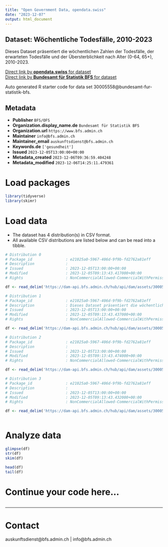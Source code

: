 ```yaml
---
title: "Open Government Data, opendata.swiss"
date: "2023-12-07"
output: html_document
---
```


## Dataset: Wöchentliche Todesfälle, 2010-2023

Dieses Dataset präsentiert die wöchentlichen Zahlen der Todesfälle, der erwarteten Todesfälle und der Übersterblichkeit nach Alter (0-64, 65+), 2010-2023.

[Direct link by **opendata.swiss** for dataset](https://opendata.swiss/de/dataset/wochentliche-todesfalle-2010-2023)<br>
[Direct link by **Bundesamt für Statistik BFS** for dataset](https://www.bfs.admin.ch/asset/de/ts-d-14.03.04.03-wr)

Auto generated R starter code for data set 30005558@bundesamt-fur-statistik-bfs.

## Metadata

- **Publisher** `BFS/OFS`
- **Organization.display_name.de** `Bundesamt für Statistik BFS`
- **Organization.url** `https://www.bfs.admin.ch`
- **Maintainer** `info@bfs.admin.ch`
- **Maintainer_email** `auskunftsdienst@bfs.admin.ch`
- **Keywords.de** `['gesundheit']`
- **Issued** `2023-12-05T13:00:00+00:00`
- **Metadata_created** `2023-12-06T09:36:59.404248`
- **Metadata_modified** `2023-12-06T14:25:11.479361`


# Load packages

```r

library(tidyverse)
library(skimr)

```

# Load data

-   The dataset has 4 distribution(s) in CSV format.
-   All available CSV distributions are listed below and can be read into a tibble.

```r

# Distribution 0
# Package_id               : e21025a0-5967-406d-9f9b-fd2762a81eff
# Description              : 
# Issued                   : 2023-12-05T13:00:00+00:00
# Modified                 : 2023-12-05T09:13:43.417000+00:00
# Rights                   : NonCommercialAllowed-CommercialWithPermission-ReferenceRequired

df <- read_delim('https://dam-api.bfs.admin.ch/hub/api/dam/assets/30005570/master')

# Distribution 1
# Package_id               : e21025a0-5967-406d-9f9b-fd2762a81eff
# Description              : Dieses Dataset präsentiert die wöchentlichen Zahlen der Todesfälle, der erwarteten Todesfälle und der Übersterblichkeit nach Alter (0-64, 65+), 2010-2023.
# Issued                   : 2023-12-05T13:00:00+00:00
# Modified                 : 2023-12-05T09:13:43.437000+00:00
# Rights                   : NonCommercialAllowed-CommercialWithPermission-ReferenceRequired

df <- read_delim('https://dam-api.bfs.admin.ch/hub/api/dam/assets/30005579/master')

# Distribution 2
# Package_id               : e21025a0-5967-406d-9f9b-fd2762a81eff
# Description              : 
# Issued                   : 2023-12-05T13:00:00+00:00
# Modified                 : 2023-12-05T09:13:43.474000+00:00
# Rights                   : NonCommercialAllowed-CommercialWithPermission-ReferenceRequired

df <- read_delim('https://dam-api.bfs.admin.ch/hub/api/dam/assets/30005574/master')

# Distribution 3
# Package_id               : e21025a0-5967-406d-9f9b-fd2762a81eff
# Description              : 
# Issued                   : 2023-12-05T13:00:00+00:00
# Modified                 : 2023-12-05T09:13:43.432000+00:00
# Rights                   : NonCommercialAllowed-CommercialWithPermission-ReferenceRequired

df <- read_delim('https://dam-api.bfs.admin.ch/hub/api/dam/assets/30005582/master')



```

# Analyze data

```r

glimpse(df)
str(df)
skim(df)

head(df)
tail(df)

```

# Continue your code here...

```r

```

------------------------------------------------------------------------

# Contact

auskunftsdienst@bfs.admin.ch | info@bfs.admin.ch
